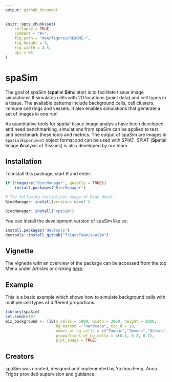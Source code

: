 ```yaml
---
output: github_document
---
```


<!-- README.md is generated from README.Rmd. Please edit that file -->

```r
knitr::opts_chunk$set(
    collapse = TRUE,
    comment = "#>",
    fig.path = "man/figures/README-",
    fig.height = 3,
    fig.width = 4.5,
    dpi = 65
)
```

# spaSim

<!-- badges: start -->
<!-- badges: end -->
 
The goal of spaSim (**spa**tial **Sim**ulator) is to facilitate tissue image simulations! It simulates cells with 2D locations (point data) and cell types in a tissue. The available patterns include  background cells, cell clusters, immune cell rings and vessels. It also enables simulations that generate a set of images in one run!

As quantitative tools for spatial tissue image analysis have been developed and need benchmarking, simulations from spaSim can be applied to test and benchmark these tools and metrics. The output of spaSim are images in `SpatialExperiment` object format and can be used with SPIAT. SPIAT (**Sp**atial **I**mage **A**nalysis of **T**issues) is also developed by
our team.

 
## Installation

To install this package, start R and enter:
```r
if (!require("BiocManager", quietly = TRUE))
    install.packages("BiocManager")

# The following initializes usage of Bioc devel
BiocManager::install(version='devel')

BiocManager::install("spaSim")
```

 
You can install the development version of spaSim like so:
 
``` r
install.packages("devtools")
devtools::install_github("TrigosTeam/spaSim")
```

## Vignette

The vignette with an overview of the package can be accessed from the
top Menu under Articles or clicking [here](https://trigosteam.github.io/spaSim/articles/vignette.html).

## Example
This is a basic example which shows how to simulate background cells with multiple cell types of different proportions.

```r
library(spaSim)
set.seed(610)
mix_background <- TIS(n_cells = 5000, width = 2000, height = 2000, 
                      bg_method = "Hardcore", min_d = 10,
                      names_of_bg_cells = c("Tumour","Immune","Others"),
                      proportions_of_bg_cells = c(0.1, 0.2, 0.7),
                      plot_image = TRUE)

```

## Creators
spaSim was created, designed and implemented by Yuzhou Feng. Anna Trigos provided supervision and guidance.
